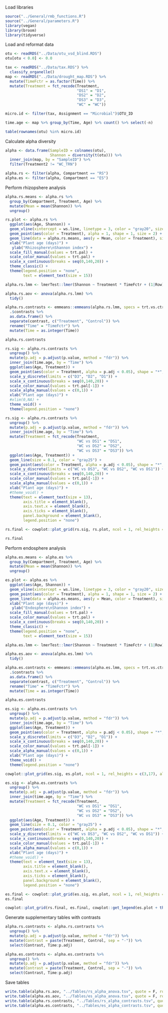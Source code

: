 Load libraries
```r
source("../General/rmb_functions.R")
source("../General/parameters.R")
library(vegan)
library(broom)
library(tidyverse)
```

Load and reformat data
```r
otu <- readRDS("../Data/otu_vsd_blind.RDS")
otu[otu < 0.0] <- 0.0

tax <- readRDS("../Data/tax.RDS") %>% 
  classify_organelle()
map <- readRDS("../Data/drought_map.RDS") %>% 
  mutate(TimeFctr = as.factor(Time)) %>% 
  mutate(Treatment = fct_recode(Treatment,
                                "DS1" = "D1",
                                "DS2" = "D2",
                                "DS3" = "D3",
                                "WC" = "WC"))

micro.id <- filter(tax, Assignment == "Microbial")$OTU_ID

time.age <- map %>% group_by(Time, Age) %>% count() %>% select(-n)

table(rownames(otu) %in% micro.id)
```

Calculate alpha diversity
```r
alpha <- data.frame(SampleID = colnames(otu),
                    Shannon = diversity(t(otu))) %>% 
  inner_join(map, by = "SampleID") %>% 
  filter(Treatment2 != "WC_TRN")

alpha.rs <- filter(alpha, Compartment == "RS")
alpha.es <- filter(alpha, Compartment == "ES")
```


Perform rhizopshere analysis
```r
alpha.rs.means <- alpha.rs %>% 
  group_by(Compartment, Treatment, Age) %>% 
  mutate(Mean = mean(Shannon)) %>% 
  ungroup()

rs.plot <- alpha.rs %>% 
  ggplot(aes(Age, Shannon)) +
  geom_vline(xintercept = ws.line, linetype = 3, color = "gray20", size = 0.5) +
  geom_point(aes(color = Treatment), alpha = 1, shape = 1, size = 2) +
  geom_line(data = alpha.rs.means, aes(y = Mean, color = Treatment), size = 1) +
  xlab("Plant age (days)") +
   ylab("Rhizosphere\nShannon index") +
  scale_fill_manual(values = trt.pal) +
  scale_color_manual(values = trt.pal) +
  scale_x_continuous(breaks = seq(0,140,20)) +
  theme_classic() +
  theme(legend.position = "none",
        text = element_text(size = 15))

alpha.rs.lmm <- lmerTest::lmer(Shannon ~ Treatment * TimeFctr + (1|Row), data = alpha.rs)

alpha.rs.aov <- anova(alpha.rs.lmm) %>% 
  tidy()

alpha.rs.contrasts <- emmeans::emmeans(alpha.rs.lmm, specs = trt.vs.ctrl ~ Treatment|TimeFctr, adjust = "none") %>% 
  .$contrasts %>% 
  as.data.frame() %>% 
  separate(contrast, c("Treatment", "Control")) %>% 
  rename("Time" = "TimeFctr") %>% 
  mutate(Time = as.integer(Time))

alpha.rs.contrasts

rs.sig <- alpha.rs.contrasts %>% 
  ungroup() %>% 
  mutate(p.adj = p.adjust(p.value, method = "fdr")) %>% 
  inner_join(time.age, by = "Time") %>% 
  ggplot(aes(Age, Treatment)) +
  geom_point(aes(color = Treatment, alpha = p.adj < 0.05), shape = "*", size = 7) +
  scale_y_discrete(limits = c("D3", "D2", "D1")) +
  scale_x_continuous(breaks = seq(0,140,20)) +
  scale_color_manual(values = trt.pal[-1]) +
  scale_alpha_manual(values = c(0,1)) +
  xlab("Plant age (days)") +
  #xlim(0,NA) +
  theme_void() +
  theme(legend.position = "none") 

rs.sig <- alpha.rs.contrasts %>% 
  ungroup() %>% 
  mutate(p.adj = p.adjust(p.value, method = "fdr")) %>% 
  inner_join(time.age, by = "Time") %>% 
  mutate(Treatment = fct_recode(Treatment,
                                "WC vs DS1" = "DS1",
                                "WC vs DS2" = "DS2",
                                "WC vs DS3" = "DS3")) %>% 
  ggplot(aes(Age, Treatment)) +
  geom_line(size = 0.1, color = "gray25") +
  geom_point(aes(color = Treatment, alpha = p.adj < 0.05), shape = "*", size = 7) +
  scale_y_discrete(limits = c("WC vs DS3", "WC vs DS2", "WC vs DS1")) +
  scale_x_continuous(breaks = seq(0,140,20)) +
  scale_color_manual(values = trt.pal[-1]) +
  scale_alpha_manual(values = c(0,1)) +
  xlab("Plant age (days)") +
  #theme_void() +
  theme(text = element_text(size = 13),
        axis.title = element_blank(),
        axis.text.x = element_blank(),
        axis.ticks = element_blank(),
        panel.background = element_blank(),
        legend.position = "none") 

rs.final <- cowplot::plot_grid(rs.sig, rs.plot, ncol = 1, rel_heights = c(4,17), align = "v")

rs.final
```
Perform endosphere analysis
```r
alpha.es.means <- alpha.es %>% 
  group_by(Compartment, Treatment, Age) %>% 
  mutate(Mean = mean(Shannon)) %>% 
  ungroup()

es.plot <- alpha.es %>% 
  ggplot(aes(Age, Shannon)) +
  geom_vline(xintercept = ws.line, linetype = 3, color = "gray20", size = 0.5) +
  geom_point(aes(color = Treatment), alpha = 1, shape = 1, size = 2) +
  geom_line(data = alpha.es.means, aes(y = Mean, color = Treatment), size = 1) +
  xlab("Plant age (days)") +
   ylab("Endosphere\nShannon index") +
  scale_fill_manual(values = trt.pal) +
  scale_color_manual(values = trt.pal) +
  scale_x_continuous(breaks = seq(0,140,20)) +
  theme_classic() +
  theme(legend.position = "none",
        text = element_text(size = 15))

alpha.es.lmm <- lmerTest::lmer(Shannon ~ Treatment * TimeFctr + (1|Row), data = alpha.es)

alpha.es.aov <- anova(alpha.es.lmm) %>% 
  tidy()

alpha.es.contrasts <- emmeans::emmeans(alpha.es.lmm, specs = trt.vs.ctrl ~ Treatment|TimeFctr, adjust = "none") %>% 
  .$contrasts %>% 
  as.data.frame() %>% 
  separate(contrast, c("Treatment", "Control")) %>% 
  rename("Time" = "TimeFctr") %>% 
  mutate(Time = as.integer(Time))

alpha.es.contrasts

es.sig <- alpha.es.contrasts %>% 
  ungroup() %>% 
  mutate(p.adj = p.adjust(p.value, method = "fdr")) %>% 
  inner_join(time.age, by = "Time") %>% 
  ggplot(aes(Age, Treatment)) +
  geom_point(aes(color = Treatment, alpha = p.adj < 0.05), shape = "*", size = 7) +
  scale_y_discrete(limits = c("D3", "D2", "D1")) +
  scale_x_continuous(breaks = seq(0,140,20)) +
  scale_color_manual(values = trt.pal[-1]) +
  scale_alpha_manual(values = c(0,1)) +
  xlab("Plant age (days)") +
  theme_void() +
  theme(legend.position = "none") 

cowplot::plot_grid(es.sig, es.plot, ncol = 1, rel_heights = c(3,17), align = "v")

es.sig <- alpha.es.contrasts %>% 
  ungroup() %>% 
  mutate(p.adj = p.adjust(p.value, method = "fdr")) %>% 
  inner_join(time.age, by = "Time") %>% 
  mutate(Treatment = fct_recode(Treatment,
                                "WC vs DS1" = "DS1",
                                "WC vs DS2" = "DS2",
                                "WC vs DS3" = "DS3")) %>% 
  ggplot(aes(Age, Treatment)) +
  geom_line(size = 0.1, color = "gray25") +
  geom_point(aes(color = Treatment, alpha = p.adj < 0.05), shape = "*", size = 7) +
  scale_y_discrete(limits = c("WC vs DS3", "WC vs DS2", "WC vs DS1")) +
  scale_x_continuous(breaks = seq(0,140,20)) +
  scale_color_manual(values = trt.pal[-1]) +
  scale_alpha_manual(values = c(0,1)) +
  xlab("Plant age (days)") +
  #theme_void() +
  theme(text = element_text(size = 13),
        axis.title = element_blank(),
        axis.text.x = element_blank(),
        axis.ticks = element_blank(),
        panel.background = element_blank(),
        legend.position = "none") 

es.final <- cowplot::plot_grid(es.sig, es.plot, ncol = 1, rel_heights = c(4,17), align = "v")
es.final
```

```r
cowplot::plot_grid(rs.final, es.final, cowplot::get_legend(es.plot + theme(legend.position = "right")), labels = c("A", "B", NA), nrow = 1, label_size = 20, rel_widths = c(3,3,1))
```

Generate supplementary tables with contrasts
```r
alpha.rs.contrasts <- alpha.rs.contrasts %>% 
  ungroup() %>% 
  mutate(p.adj = p.adjust(p.value, method = "fdr")) %>% 
  mutate(Contrast = paste(Treatment, Control, sep = "-")) %>% 
  select(Contrast, Time:p.adj)

alpha.es.contrasts <- alpha.es.contrasts %>% 
  ungroup() %>% 
  mutate(p.adj = p.adjust(p.value, method = "fdr")) %>% 
  mutate(Contrast = paste(Treatment, Control, sep = "-")) %>% 
  select(Contrast, Time:p.adj)
```

Save tables
```r
write.table(alpha.rs.aov, "../Tables/rs_alpha_anova.tsv", quote = F, row.names = F, sep = "\t")
write.table(alpha.es.aov, "../Tables/es_alpha_anova.tsv", quote = F, row.names = F, sep = "\t")
write.table(alpha.rs.contrasts, "../Tables/rs_alpha_contrasts.tsv", quote = F, row.names = F, sep = "\t")
write.table(alpha.es.contrasts, "../Tables/es_alpha_contrasts.tsv", quote = F, row.names = F, sep = "\t")
```

